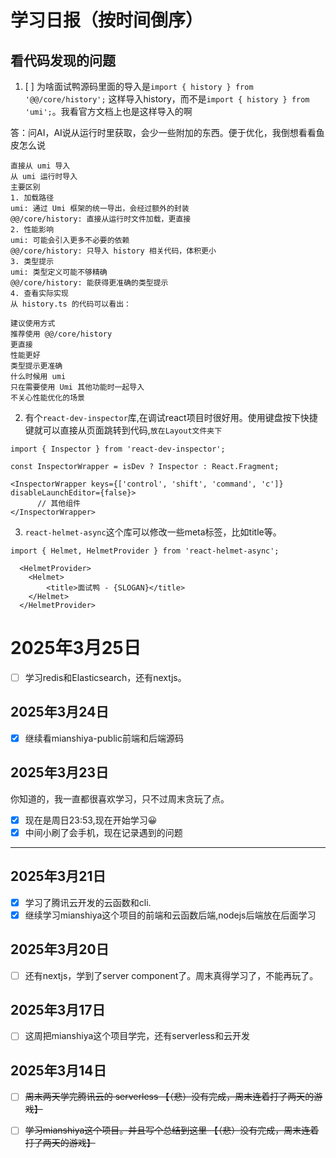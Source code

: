 # 学习日报（按时间倒序）

## 看代码发现的问题
1. [ ] 为啥面试鸭源码里面的导入是`import { history } from '@@/core/history';` 这样导入history，而不是`import { history } from 'umi';`。我看官方文档上也是这样导入的啊

答：问AI，AI说从运行时里获取，会少一些附加的东西。便于优化，我倒想看看鱼皮怎么说
```
直接从 umi 导入
从 umi 运行时导入
主要区别
1. 加载路径
umi: 通过 Umi 框架的统一导出，会经过额外的封装
@@/core/history: 直接从运行时文件加载，更直接
2. 性能影响
umi: 可能会引入更多不必要的依赖
@@/core/history: 只导入 history 相关代码，体积更小
3. 类型提示
umi: 类型定义可能不够精确
@@/core/history: 能获得更准确的类型提示
4. 查看实际实现
从 history.ts 的代码可以看出：

建议使用方式
推荐使用 @@/core/history
更直接
性能更好
类型提示更准确
什么时候用 umi
只在需要使用 Umi 其他功能时一起导入
不关心性能优化的场景
```

2. 有个`react-dev-inspector`库,在调试react项目时很好用。使用键盘按下快捷键就可以直接从页面跳转到代码,`放在Layout文件夹下`

``` tsx title="Layout.tsx"
import { Inspector } from 'react-dev-inspector';

const InspectorWrapper = isDev ? Inspector : React.Fragment;

<InspectorWrapper keys={['control', 'shift', 'command', 'c']} disableLaunchEditor={false}>
      // 其他组件
</InspectorWrapper>
```

3. `react-helmet-async`这个库可以修改一些meta标签，比如title等。
```tsx title='Layout.tsx'
import { Helmet, HelmetProvider } from 'react-helmet-async';

  <HelmetProvider>
    <Helmet>
        <title>面试鸭 - {SLOGAN}</title>
    </Helmet>
  </HelmetProvider>
```
# 2025年3月25日
- [ ] 学习redis和Elasticsearch，还有nextjs。

## 2025年3月24日
- [x] 继续看mianshiya-public前端和后端源码
## 2025年3月23日
你知道的，我一直都很喜欢学习，只不过周末贪玩了点。
- [x] 现在是周日23:53,现在开始学习😀
- [x] 中间小刷了会手机，现在记录遇到的问题
---


## 2025年3月21日
- [x] 学习了腾讯云开发的云函数和cli.
- [x] 继续学习mianshiya这个项目的前端和云函数后端,nodejs后端放在后面学习

## 2025年3月20日
- [ ] 还有nextjs，学到了server component了。周末真得学习了，不能再玩了。

## 2025年3月17日
- [ ] 这周把mianshiya这个项目学完，还有serverless和云开发

## 2025年3月14日 
- [ ] ~~周末两天学完腾讯云的 serverless  【（悲）没有完成，周末连着打了两天的游戏】~~
- [ ] ~~学习mianshiya这个项目。并且写个总结到这里 【（悲）没有完成，周末连着打了两天的游戏】~~

